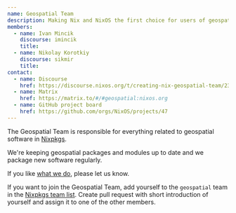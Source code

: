 ```yaml
---
name: Geospatial Team
description: Making Nix and NixOS the first choice for users of geospatial software
members:
  - name: Ivan Mincik
    discourse: imincik
    title:
  - name: Nikolay Korotkiy
    discourse: sikmir
    title:
contact:
  - name: Discourse
    href: https://discourse.nixos.org/t/creating-nix-geospatial-team/23454/9
  - name: Matrix
    href: https://matrix.to/#/#geospatial:nixos.org
  - name: GitHub project board
    href: https://github.com/orgs/NixOS/projects/47
---
```


The Geospatial Team is responsible for everything related to geospatial software in [Nixpkgs](https://github.com/NixOS/nixpkgs).

We're keeping geospatial packages and modules up to date and we package new software regularly.

If you like [what we do](https://github.com/orgs/NixOS/projects/47), please let us know.

If you want to join the Geospatial Team, add yourself to the `geospatial` team in the [Nixpkgs team list](https://github.com/NixOS/nixpkgs/blob/master/maintainers/team-list.nix).
Create pull request with short introduction of yourself and assign it to one of the other members.

